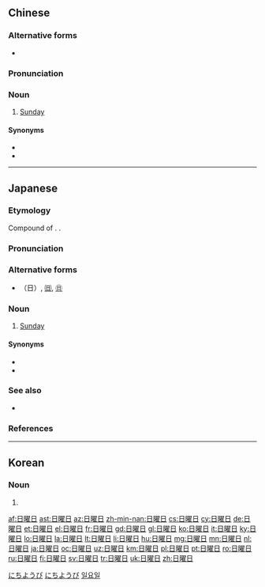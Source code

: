 ==Chinese==
{{zh-forms|type=12}}

===Alternative forms===
* {{zh-l|日耀日}}

===Pronunciation===
{{zh-pron
|m=rìyàorì
|c=jat6 jiu6 jat6
|cat=n
}}

===Noun===
{{zh-noun}}

# {{lb|zh|classical|archaic}} [[Sunday]]

====Synonyms====
* {{zh-l|星期天}}
* {{zh-l|星期日}}

----

==Japanese==
{{ja-kanjitab|にち|よう|ひ|k3=び|r=y|yomi=j}}

===Etymology===
Compound of {{compound|lang=ja|sort=にちようび|日曜|tr1=Nichiyō|t1=Sun|日|tr2=hi|t2=day}}.  {{rendaku2|sort=にちようび|hi|bi}}.

===Pronunciation===
{{ja-pron|にちようび|acc=3|acc_ref=NHK}}

===Alternative forms===
* （日）, [[㈰]], [[㊐]]

===Noun===
{{ja-noun|にちようび|hhira=にちえうび}}

# [[Sunday]]

====Synonyms====
* {{ja-r|日曜|にちよう}}
* {{ja-r|サンデー}}

===See also===
* {{list:days of the week/ja}}

===References===
<references/>

[[Category:Japanese basic words|にちようび]]
[[Category:ja:Days of the week|にちようび]]

----

==Korean==
{{ko-hanjatab}}

===Noun===
{{ko-noun|hangeul=일요일}}

# {{hanja form of|일요일|[[Sunday]]}}

[[Category:ko:Days of the week|일요일]]

[[af:日曜日]]
[[ast:日曜日]]
[[az:日曜日]]
[[zh-min-nan:日曜日]]
[[cs:日曜日]]
[[cy:日曜日]]
[[de:日曜日]]
[[et:日曜日]]
[[el:日曜日]]
[[fr:日曜日]]
[[gd:日曜日]]
[[gl:日曜日]]
[[ko:日曜日]]
[[it:日曜日]]
[[ky:日曜日]]
[[lo:日曜日]]
[[la:日曜日]]
[[lt:日曜日]]
[[li:日曜日]]
[[hu:日曜日]]
[[mg:日曜日]]
[[mn:日曜日]]
[[nl:日曜日]]
[[ja:日曜日]]
[[oc:日曜日]]
[[uz:日曜日]]
[[km:日曜日]]
[[pl:日曜日]]
[[pt:日曜日]]
[[ro:日曜日]]
[[ru:日曜日]]
[[fi:日曜日]]
[[sv:日曜日]]
[[tr:日曜日]]
[[uk:日曜日]]
[[zh:日曜日]]